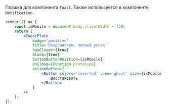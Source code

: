 Плашка для компонента `Toast`. Также используется в компоненте `Notification`.

```jsx live
render(() => {
    const isMobile = document.body.clientWidth < 450;
    return (
        <ToastPlate
            badge='positive'
            title='Поздравляем, полный успех'
            hasCloser={true}
            block={true}
            bottomButtonPosition={isMobile}
            onClose={Function.prototype}
            actionButton={
                <Button colors='inverted' view='ghost' size={isMobile ? 'xs' : 's'}>
                    Восстановить
                </Button>
            }
        />
    );
});
```
